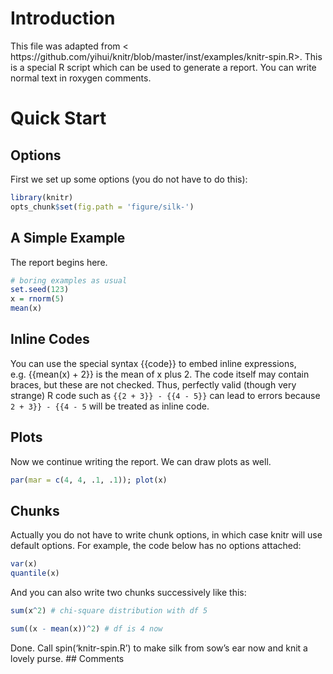 # Introduction 
This file was adapted from < https://github.com/yihui/knitr/blob/master/inst/examples/knitr-spin.R>.
This is a special R script which can be used to generate a report. You can
write normal text in roxygen comments.

# Quick Start 
## Options 
First we set up some options (you do not have to do this):

```{r setup, include=FALSE}
library(knitr)
opts_chunk$set(fig.path = 'figure/silk-')
```

## A Simple Example 
The report begins here.

```{r test-a, cache=FALSE}
# boring examples as usual
set.seed(123)
x = rnorm(5)
mean(x)
```

## Inline Codes 
You can use the special syntax {{code}} to embed inline expressions, e.g. {{mean(x) + 2}}
is the mean of x plus 2.
The code itself may contain braces, but these are not checked.  Thus,
perfectly valid (though very strange) R code such as `{{2 + 3}} - {{4 - 5}}`
can lead to errors because `2 + 3}} - {{4 - 5` will be treated as inline code.

## Plots 
Now we continue writing the report. We can draw plots as well.

```{r test-b, fig.width=5, fig.height=5}
par(mar = c(4, 4, .1, .1)); plot(x)
```

## Chunks 
Actually you do not have to write chunk options, in which case knitr will use
default options. For example, the code below has no options attached:

```{r }
var(x)
quantile(x)
```

And you can also write two chunks successively like this:

```{r test-chisq5}
sum(x^2) # chi-square distribution with df 5
```
```{r test-chisq4}
sum((x - mean(x))^2) # df is 4 now
```

Done. Call spin('knitr-spin.R') to make silk from sow's ear now and knit a
lovely purse.
## Comments 
